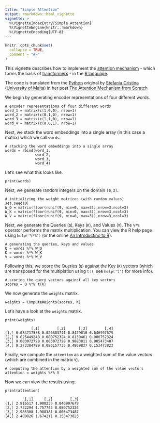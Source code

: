 ```yaml
---
title: "Simple Attention"
output: rmarkdown::html_vignette
vignette: >
  %\VignetteIndexEntry{Simple Attention}
  %\VignetteEngine{knitr::rmarkdown}
  %\VignetteEncoding{UTF-8}
---
```


```r
knitr::opts_chunk$set(
  collapse = TRUE,
  comment = "#>"
)
```

This vignette describes how to implement the [attention mechanism](https://en.m.wikipedia.org/wiki/Attention_(machine_learning)) - which forms the basis of [transformers](https://en.m.wikipedia.org/wiki/Transformer_(machine_learning_model)) - in the [R language](https://en.m.wikipedia.org/wiki/R_(programming_language)).

The code is translated from the [Python](https://www.python.org/) original by [Stefania Cristina](https://scholar.google.com/citations?user=ncHZ0mwAAAAJ&hl=en) ([University of Malta](https://www.um.edu.mt/profile/stefaniacristina)) in her post [The Attention Mechanism from Scratch](https://machinelearningmastery.com/the-attention-mechanism-from-scratch/)

We begin by generating encoder representations of four different words.
```
# encoder representations of four different words
word_1 = matrix(c(1,0,0), nrow=1)
word_2 = matrix(c(0,1,0), nrow=1)
word_3 = matrix(c(1,1,0), nrow=1)
word_4 = matrix(c(0,0,1), nrow=1)
```

Next, we stack the word embeddings into a single array (in this case a matrix) which we call `words`.
```
# stacking the word embeddings into a single array
words = rbind(word_1,
              word_2,
              word_3,
              word_4)
```

Let's see what this looks like.
```
print(words)
```

Next, we generate random integers on the domain `[0,3]`.
```
# initializing the weight matrices (with random values)
set.seed(0)
W_Q = matrix(floor(runif(9, min=0, max=3)),nrow=3,ncol=3)
W_K = matrix(floor(runif(9, min=0, max=3)),nrow=3,ncol=3)
W_V = matrix(floor(runif(9, min=0, max=3)),nrow=3,ncol=3)
```

Next, we generate the Queries (`Q`), Keys (`K`), and Values (`V`). The `%*%` operator performs the matrix multiplication. You can view the R help page using `help('%*%')` (or the online [An Introductino to R](https://cran.r-project.org/doc/manuals/r-release/R-intro.html#Multiplication)).
```
# generating the queries, keys and values
Q = words %*% W_Q
K = words %*% W_K
V = words %*% W_V
```

Following this, we score the Queries (`Q`) against the Key (`K`) vectors (which are transposed for the multiplation using `t()`, see `help('t')` for more info).
```
# scoring the query vectors against all key vectors
scores = Q %*% t(K)
```

We now generate the `weights` matrix.
```
weights = ComputeWeights(scores, K)
```

Let's have a look at the `weights` matrix.
```
print(weights)
```

```
            [,1]        [,2]      [,3]        [,4]
[1,] 0.083717538 0.026383741 0.8429010 0.046997679
[2,] 0.025449248 0.080752324 0.8130461 0.080752324
[3,] 0.003072728 0.003072728 0.9883811 0.005473487
[4,] 0.273384789 0.086157735 0.4869837 0.153473823
```

Finally, we compute the `attention` as a weighted sum of the value vectors (which are combined in the matrix `V`).
```
# computing the attention by a weighted sum of the value vectors
attention = weights %*% V
```

Now we can view the results using:
```
print(attention)
```

```
         [,1]     [,2]        [,3]
[1,] 2.816517 1.900235 0.046997679
[2,] 2.732294 1.757743 0.080752324
[3,] 2.985308 1.988381 0.005473487
[4,] 2.400826 1.674211 0.153473823
```
